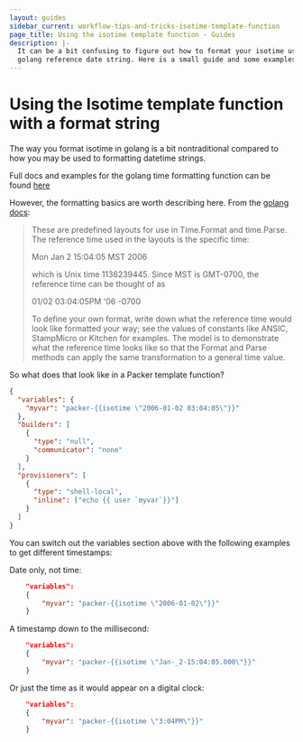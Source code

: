 ```yaml
---
layout: guides
sidebar_current: workflow-tips-and-tricks-isotime-template-function
page_title: Using the isotime template function - Guides
description: |-
  It can be a bit confusing to figure out how to format your isotime using the
  golang reference date string. Here is a small guide and some examples.
---
```


# Using the Isotime template function with a format string

The way you format isotime in golang is a bit nontraditional compared to how
you may be used to formatting datetime strings.

Full docs and examples for the golang time formatting function can be found
[here](https://golang.org/pkg/time/#example_Time_Format)

However, the formatting basics are worth describing here. From the [golang docs](https://golang.org/pkg/time/#pkg-constants):

> These are predefined layouts for use in Time.Format and time.Parse. The
> reference time used in the layouts is the specific time:
>
> Mon Jan 2 15:04:05 MST 2006
>
> which is Unix time 1136239445. Since MST is GMT-0700, the reference time
> can be thought of as
>
> 01/02 03:04:05PM '06 -0700
>
> To define your own format, write down what the reference time would look like
> formatted your way; see the values of constants like ANSIC, StampMicro or
> Kitchen for examples. The model is to demonstrate what the reference time
> looks like so that the Format and Parse methods can apply the same
> transformation to a general time value.

So what does that look like in a Packer template function?

```json
{
  "variables": {
    "myvar": "packer-{{isotime \"2006-01-02 03:04:05\"}}"
  },
  "builders": [
    {
      "type": "null",
      "communicator": "none"
    }
  ],
  "provisioners": [
    {
      "type": "shell-local",
      "inline": ["echo {{ user `myvar`}}"]
    }
  ]
}
```

You can switch out the variables section above with the following examples to
get different timestamps:

Date only, not time:

```json
	"variables":
	{
		"myvar": "packer-{{isotime \"2006-01-02\"}}"
	}
```

A timestamp down to the millisecond:

```json
	"variables":
	{
		"myvar": "packer-{{isotime \"Jan-_2-15:04:05.000\"}}"
	}
```

Or just the time as it would appear on a digital clock:

```json
	"variables":
	{
		"myvar": "packer-{{isotime \"3:04PM\"}}"
	}
```
